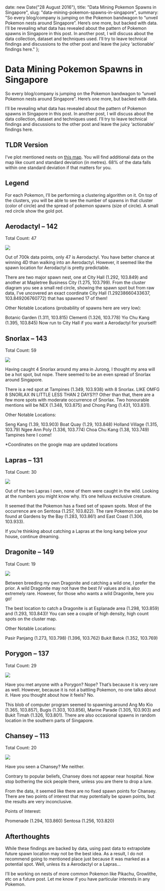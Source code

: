 

  date: new Date("28 August 2016"),
  title: "Data Mining Pokemon Spawns in Singapore",
  slug: "data-mining-pokemon-spawns-in-singapore",
  summary: "So every blog/company is jumping on the Pokemon bandwagon to “unveil Pokemon nests around Singapore”. Here’s one more, but backed with data. I’ll be revealing what data has revealed about the pattern of Pokemon spawns in Singapore in this post. In another post, I will discuss about the data collection, dataset and techniques used. I’ll try to leave technical findings and discussions to the other post and leave the juicy ‘actionable’ findings here."
};

Data Mining Pokemon Spawns in Singapore
===

So every blog/company is jumping on the Pokemon bandwagon to “unveil Pokemon nests around Singapore”. Here’s one more, but backed with data.

I’ll be revealing what data has revealed about the pattern of Pokemon spawns in Singapore in this post. In another post, I will discuss about the data collection, dataset and techniques used. I’ll try to leave technical findings and discussions to the other post and leave the juicy ‘actionable’ findings here.

## TLDR Version
I’ve plot mentioned nests on [this map](https://www.google.com/maps/d/edit?mid=1FYmCwB3hnD-TJ_Pjm-TjVx5Eg_Y&ll=1.3368637661613745%2C103.7627014913005&z=12). You will find additional data on the map like count and standard deviation (in metres). 68% of the data falls within one standard deviation if that matters for you.

## Legend
For each Pokemon, I’ll be performing a clustering algorithm on it. On top of the clusters, you will be able to see the number of spawns in that cluster (color of circle) and the spread of pokemon spawns (size of circle). A small red circle show the gold pot.

## Aerodactyl – 142
Total Count: 47

<div class="text-center m-4">
  <img src="/static/blog/2016/8/aerodactyl-spawn-singapore.jpg" style={{width:"50%"}}/>
</div>


Out of 700k data points, only 47 is Aerodactyl. You have better chance at winning 4D than walking into an Aerodactyl. However, it seemed like the spawn location for Aerodactyl is pretty predictable.

There are two major spawn nest, one at City Hall (1.292, 103.849) and another at Mapletree Business City (1.275, 103.799). From the cluster diagram you see a small red circle, showing the spawn spot but from raw data, I’ve uncovered an exact coordinate City Hall (1.29238660433637, 103.849206760772) that has spawned 17 of them!

Other Notable Locations (probability of spawns here are very low):

Botanic Garden (1.311, 103.815)
Clementi (1.326, 103.778)
Yio Chu Kang (1.395, 103.845)
Now run to City Hall if you want a Aerodactyl for yourself!

## Snorlax – 143
Total Count: 59

<div class="text-center m-4">
  <img src="/static/blog/2016/8/snorlax-spawn-singapore.jpg" style={{width:"50%"}}/>
</div>

Having caught 4 Snorlax around my area in Jurong, I thought my area will be a hot spot, but nope. There seemed to be an even spread of Snorlax around Singapore.

There is a red spot at Tampines (1.349, 103.938) with 8 Snorlax. LIKE OMFG 8 SNORLAX IN LITTLE LESS THAN 2 DAYS?!? Other than that, there are a few more spots with moderate occurrence of Snorlax. Two honourable mentions will be NEX (1.348, 103.875) and Chong Pang (1.431, 103.831).

Other Notable Locations:

Seng Kang (1.39, 103.903)
Boat Quay (1.29, 103.848)
Holland Village (1.315, 103.79)
Ngee Ann Poly (1.336, 103.774)
Choa Chu Kang (1.38, 103.749)
Tampines here I come!

*Coordinates on the google map are updated locations

## Lapras – 131
Total Count: 30

<div class="text-center m-4">
  <img src="/static/blog/2016/8/lapras-spawn-singapore.jpg" style={{width:"50%"}}/>
</div>

Out of the two Lapras I own, none of them were caught in the wild. Looking at the numbers you might know why. It’s one helluva exclusive creature.

It seemed that the Pokemon has a fixed set of spawn spots. Most of the occurrence are on Sentosa (1.257, 103.822). The rare Pokemon can also be found at Gardens by the Bay (1.283, 103.861) and East Coast (1.306, 103.933).

If you’re thinking about catching a Lapras at the long kang below your house, continue dreaming.

## Dragonite – 149
Total Count: 19

<div class="text-center m-4">
  <img src="/static/blog/2016/8/dragonite-spawn-singapore.jpg" style={{width:"50%"}}/>
</div>

Between breeding my own Dragonite and catching a wild one, I prefer the prior. A wild Dragonite may not have the best IV values and is also extremely rare. However, for those who wants a wild Dragonite, here you go!

The best location to catch a Dragonite is at Esplanade area (1.298, 103.859) and (1.293, 103.843)! You can see a couple of high density, high count spots on the cluster map.

Other Notable Locations:

Pasir Panjang (1.273, 103.798)
(1.396, 103.762)
Bukit Batok (1.352, 103.769)

## Porygon – 137
Total Count: 29

<div class="text-center m-4">
  <img src="/static/blog/2016/8/porygon-spawn-singapore.jpg" style={{width:"50%"}}/>
</div>

Have you met anyone with a Porygon? Nope? That’s because it is very rare as well. However, because it is not a battling Pokemon, no one talks about it. Have you thought about how it feels? No.

This blob of computer program seemed to spawning around Ang Mo Kio (1.365, 103.857), Bugis (1.303, 103.856), Marine Parade (1.305, 103.903) and Bukit Timah (1.326, 103.801). There are also occasional spawns in random location in the southern parts of Singapore.

## Chansey – 113
Total Count: 20

<div class="text-center m-4">
  <img src="/static/blog/2016/8/chansey-spawn-singapore.jpg" style={{width:"50%"}}/>
</div>

Have you seen a Chansey? Me neither.

Contrary to popular beliefs, Chansey does not appear near hospital. Now stop bothering the sick people there, unless you are there to drop a lure.

From the data, it seemed like there are no fixed spawn points for Chansey. There are two points of interest that may potentially be spawn points, but the results are very inconclusive.

Points of Interest:

Promenade (1.294, 103.860)
Sentosa (1.256, 103.820)

## Afterthoughts
While these findings are backed by data, using past data to extrapolate future spawn location may not be the best idea. As a result, I do not recommend going to mentioned place just because it was marked as a potential spot. Well, unless its a Aerodactyl or a Lapras…

I’ll be working on nests of more common Pokemon like Pikachu, Growlithe, etc on a future post. Let me know if you have particular interests in any Pokemon.
